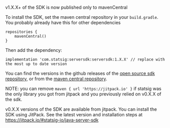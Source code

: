 v1.X.X+ of the SDK is now published only to mavenCentral

To install the SDK, set the maven central repository in your `build.gradle`.  You probably already have this for other dependencies

```
repositories {
    mavenCentral()
}
```

Then add the dependency:

```
implementation 'com.statsig:serversdk:serversdk:1.X.X' // replace with the most up to date version
```

You can find the versions in the github releases of the [open source sdk repository](https://github.com/statsig-io/java-server-sdk/releases), or from the [maven central repository](https://central.sonatype.dev/artifact/com.statsig/serversdk/0.19.3/versions).

NOTE: you can remove `maven { url 'https://jitpack.io' }` if statsig was the only library you got from jitpack and you previously relied on v0.X.X of the sdk.


v0.X.X versions of the SDK are available from jitpack. You can install the SDK using JitPack. See the latest version and installation steps at https://jitpack.io/#statsig-io/java-server-sdk

